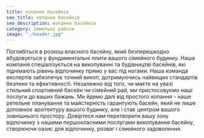 ```yaml
---
title: копання басейнів
seo_title: копання басейнів
seo_description: копання басейнів
category: земельні роботи
image: "./header.jpg"
---
```

Поглибіться в розкош власного басейну, який безперешкодно вбудовується у фундаментальні плити вашого сімейного будинку. Наша компанія спеціалізується на викопуванні та будівництві басейнів, які піднімають рівень відпочинку прямо у вас під ногами. Наша команда експертів забезпечує точний викоп, дотримуючись найвищих стандартів безпеки та ефективності. Незалежно від того, чи маєте на увазі стильний спортивний басейн чи сімейний рай, ми пристосовуємо наші послуги до ваших бажань. Ми йдемо далі від простого копання - наше ретельне планування та майстерність гарантують басейн, який не лише доповнює архітектуру вашого будинку, але і стає центром вашого зовнішнього простору. Довіртеся нам перетворити вашу зону відпочинку з нашими першокласними послугами викопування басейну, створюючи оазис для відпочинку, розваг і сімейного задоволення.